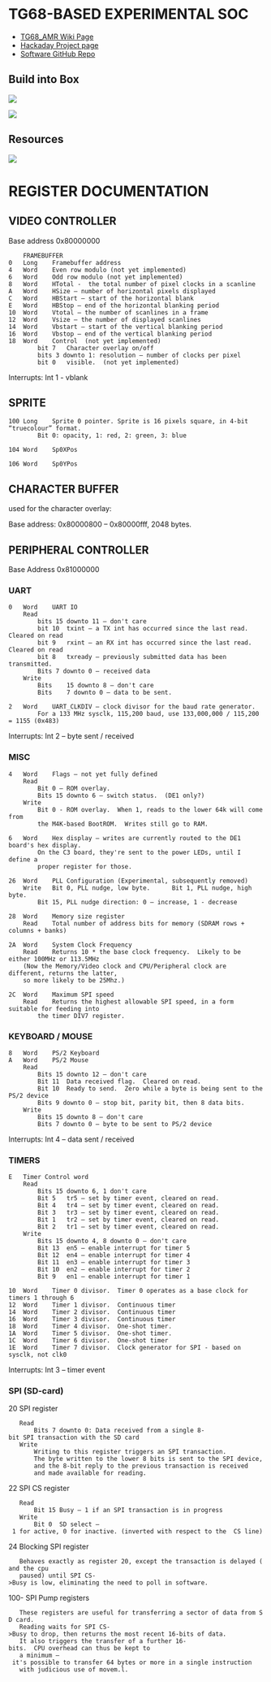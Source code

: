 = TG68-BASED EXPERIMENTAL SOC =

* [https://github.com/douggilliland/Retro-Computers/wiki/TG68_AMR-68000 TG68_AMR Wiki Page]
* [https://hackaday.io/project/174679-68k-cpu-with-frame-buffer-on-fpga Hackaday Project page]
* [https://github.com/douggilliland/Linux-68k/tree/master/TG68_AMR_Software Software GitHub Repo]

== Build into Box ==

<img src="http://land-boards.com/blwiki/images/5/50/TG68_AMR_P18123_720PX.jpg"></img>

<img src="http://land-boards.com/blwiki/images/0/05/TG68_AMR_P18118_720PX.jpg"></img>

== Resources ==

<img src="https://raw.githubusercontent.com/douggilliland/Retro-Computers/master/68000/TG68_AMR/EP4CE15_SOC_BUILD.PNG"></img>

= REGISTER DOCUMENTATION =

== VIDEO CONTROLLER ==

Base address 0x80000000

<pre>
	FRAMEBUFFER
0	Long	Framebuffer address
4	Word	Even row modulo (not yet implemented)
6	Word	Odd row modulo (not yet implemented)
8	Word	HTotal -  the total number of pixel clocks in a scanline 
A	Word	HSize – number of horizontal pixels displayed
C	Word	HBStart – start of the horizontal blank
E	Word	HBStop – end of the horizontal blanking period
10	Word	Vtotal – the number of scanlines in a frame
12	Word	Vsize – the number of displayed scanlines
14	Word	Vbstart – start of the vertical blanking period
16	Word	Vbstop – end of the vertical blanking period
18	Word	Control  (not yet implemented)
		bit 7	Character overlay on/off
		bits 3 downto 1: resolution – number of clocks per pixel
		bit 0	visible.  (not yet implemented)
</pre>

Interrupts: Int 1 - vblank

== SPRITE ==

<pre>
100	Long	Sprite 0 pointer. Sprite is 16 pixels square, in 4-bit “truecolour” format.
		Bit 0: opacity, 1: red, 2: green, 3: blue
		
104	Word	Sp0XPos

106	Word	Sp0YPos
</pre>

== CHARACTER BUFFER ==

used for the character overlay:

Base address: 0x80000800 – 0x80000fff, 2048 bytes.

== PERIPHERAL CONTROLLER ==

Base Address 0x81000000


=== UART ===

<pre>
0	Word	UART IO
	Read
		bits 15 downto 11 – don't care
		bit 10	txint – a TX int has occurred since the last read.  Cleared on read
		bit 9	rxint – an RX int has occurred since the last read.  Cleared on read
		bit 8	txready – previously submitted data has been transmitted.
		Bits 7 downto 0 – received data
	Write
		Bits	15 downto 8 – don't care
		Bits	7 downto 0 – data to be sent.

2	Word	UART_CLKDIV – clock divisor for the baud rate generator.
		For a 133 MHz sysclk, 115,200 baud, use 133,000,000 / 115,200 = 1155 (0x483)
</pre>

Interrupts: Int 2 – byte sent / received

=== MISC ===

<pre>
4	Word	Flags – not yet fully defined
	Read
		Bit 0 – ROM overlay.
		Bits 15 downto 6 – switch status.  (DE1 only?)
	Write
		Bit 0 - ROM overlay.  When 1, reads to the lower 64k will come from
		the M4K-based BootROM.  Writes still go to RAM.

6	Word	Hex display – writes are currently routed to the DE1 board's hex display.
		On the C3 board, they're sent to the power LEDs, until I define a
		proper register for those.

26	Word	PLL Configuration (Experimental, subsequently removed)
	Write	Bit 0, PLL nudge, low byte.      Bit 1, PLL nudge, high byte.
		Bit 15, PLL nudge direction: 0 – increase, 1 - decrease

28	Word	Memory size register
	Read	Total number of address bits for memory (SDRAM rows + columns + banks)

2A	Word	System Clock Frequency
	Read	Returns 10 * the base clock frequency.  Likely to be either 100MHz or 113.5MHz
	(Now the Memory/Video clock and CPU/Peripheral clock are different, returns the latter,
	so more likely to be 25Mhz.)

2C	Word	Maximum SPI speed
	Read	Returns the highest allowable SPI speed, in a form suitable for feeding into
		the timer DIV7 register.
</pre>


=== KEYBOARD / MOUSE ===

<pre>
8	Word	PS/2 Keyboard
A	Word	PS/2 Mouse
	Read
		Bits 15 downto 12 – don't care
		Bit 11	Data received flag.  Cleared on read.
		Bit 10	Ready to send.  Zero while a byte is being sent to the PS/2 device
		Bits 9 downto 0 – stop bit, parity bit, then 8 data bits.
	Write
		Bits 15 downto 8 – don't care
		Bits 7 downto 0 – byte to be sent to PS/2 device
</pre>

Interrupts: Int 4 – data sent / received


=== TIMERS ===

<pre>
E	Timer Control word
	Read
		Bits 15 downto 6, 1 don't care
		Bit 5	tr5 – set by timer event, cleared on read.
		Bit 4	tr4 – set by timer event, cleared on read.
		Bit 3	tr3 – set by timer event, cleared on read.
		Bit 1	tr2 – set by timer event, cleared on read.
		Bit 2	tr1 – set by timer event, cleared on read.
	Write
		Bits 15 downto 4, 8 downto 0 – don't care
		Bit 13	en5 – enable interrupt for timer 5
		Bit 12	en4 – enable interrupt for timer 4
		Bit 11	en3 – enable interrupt for timer 3
		Bit 10	en2 – enable interrupt for timer 2
		Bit 9	en1 – enable interrupt for timer 1

10	Word	Timer 0 divisor.  Timer 0 operates as a base clock for timers 1 through 6
12	Word	Timer 1 divisor.  Continuous timer
14	Word	Timer 2 divisor.  Continuous timer
16	Word	Timer 3 divisor.  Continuous timer
18	Word	Timer 4 divisor.  One-shot timer.
1A	Word	Timer 5 divisor.  One-shot timer.
1C	Word	Timer 6 divisor.  One-shot timer
1E	Word	Timer 7 divisor.  Clock generator for SPI - based on sysclk, not clk0
</pre>

Interrupts: Int 3 – timer event

=== SPI (SD-card) ===

</pre>
20	SPI register
	Read
		Bits 7 downto 0: Data received from a single 8-bit SPI transaction with the SD card
	Write
		Writing to this register triggers an SPI transaction.
		The byte written to the lower 8 bits is sent to the SPI device,
		and the 8-bit reply to the previous transaction is received
		and made available for reading.

22	SPI CS register
	Read
		Bit 15 Busy – 1 if an SPI transaction is in progress
	Write
		Bit 0  SD select – 1 for active, 0 for inactive. (inverted with respect to the  CS line)

24	Blocking SPI register
	Behaves exactly as register 20, except the transaction is delayed (and the cpu
	paused) until SPI CS->Busy is low, eliminating the need to poll in software.

100-	SPI Pump registers
	These registers are useful for transferring a sector of data from SD card.
	Reading waits for SPI CS->Busy to drop, then returns the most recent 16-bits of data.
	It also triggers the transfer of a further 16-bits.  CPU overhead can thus be kept to
	a minimum – it's possible to transfer 64 bytes or more in a single instruction
	with judicious use of movem.l.
</pre>
